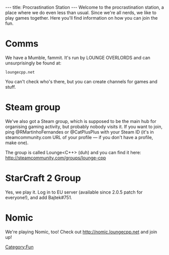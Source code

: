 ---
title: Procrastination Station
---
[[Category:Fun]]
Welcome to the procrastination station, a place where we do even less than usual.
Since we're all nerds, we like to play games together. Here you'll find information on how you can join the fun.

= Comms =

We have a Mumble, fammit. It's run by LOUNGE OVERLORDS and can unsurprisingly be found at:

<code>loungecpp.net</code>

You can't check who's there, but you can create channels for games and stuff.

= Steam group =

We've also got a Steam group, which is supposed to be the main hub for organising gaming activity, but probably nobody
visits it. If you want to join, ping @RMartinhoFernandes or @CatPlusPlus with your Steam ID (it's in
steamcommunity.com URL of your profile — if you don't have a profile, make one).

The group is called Lounge<C++> (duh) and you can find it here: http://steamcommunity.com/groups/lounge-cpp

= StarCraft 2 Group =

Yes, we play it. Log in to EU server (available since 2.0.5 patch for everyone!), and add Bajtek#751.

= Nomic =

We're playing Nomic, too! Check out http://nomic.loungecpp.net and join up!

